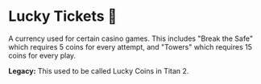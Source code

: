 
# Lucky Tickets 🎫

A currency used for certain casino games. This includes "Break the Safe" which requires 5 coins for every attempt, and "Towers" which requires 15 coins for every play.

<Callout>**Legacy:** This used to be called Lucky Coins in Titan 2.</Callout>
